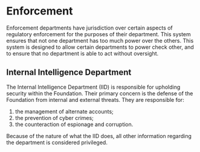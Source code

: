 # Enforcement

Enforcement departments have jurisdiction over certain aspects of regulatory enforcement for the purposes of their department. This system ensures that not one department has too much power over the others. This system is designed to allow certain departments to power check other, and to ensure that no department is able to act without oversight.

## Internal Intelligence Department
The Internal Intelligence Department (IID) is responsible for upholding security within the Foundation. Their primary concern is the defense of the Foundation from internal and external threats. They are responsible for:
1. the management of alternate accounts;
2. the prevention of cyber crimes;
3. the counteraction of espionage and corruption.

Because of the nature of what the IID does, all other information regarding the department is considered privileged.
